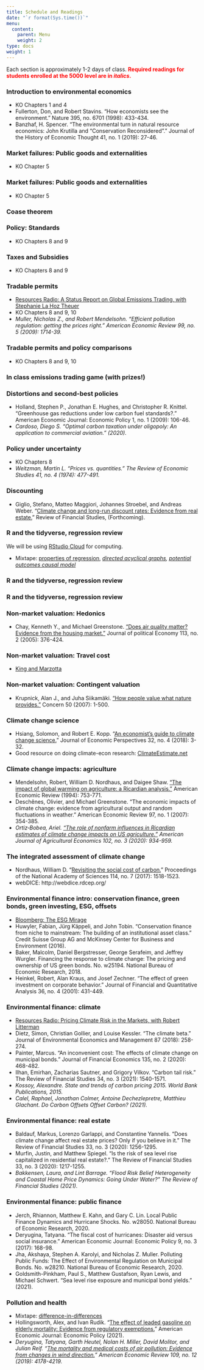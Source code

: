 ```yaml
---
title: Schedule and Readings
date: "`r format(Sys.time())`"
menu:
  content:
    parent: Menu
    weight: 2
type: docs
weight: 1
---
```


Each section is approximately 1-2 days of class. <span style="color:red">**Required readings for students enrolled at the 5000 level are in *italics*.** </span>

### Introduction to environmental economics

 - KO Chapters 1 and 4
 - Fullerton, Don, and Robert Stavins. "How economists see the environment." Nature 395, no. 6701 (1998): 433-434.
 - Banzhaf, H. Spencer. "The environmental turn in natural resource economics: John Krutilla and “Conservation Reconsidered”." Journal of the History of Economic Thought 41, no. 1 (2019): 27-46.

### Market failures: Public goods and externalities

 - KO Chapter 5

### Market failures: Public goods and externalities

  - KO Chapter 5

### Coase theorem

### Policy: Standards

  - KO Chapters 8 and 9

### Taxes and Subsidies

  - KO Chapters 8 and 9

### Tradable permits

  - [Resources Radio: A Status Report on Global Emissions Trading, with Stephanie La Hoz Theuer](https://www.resourcesmag.org/resources-radio/status-report-global-emissions-trading-stephanie-la-hoz-theuer/)
  - KO Chapters 8 and 9, 10
  - *Muller, Nicholas Z., and Robert Mendelsohn. "Efficient pollution regulation: getting the prices right." American Economic Review 99, no. 5 (2009): 1714-39.*

### Tradable permits and policy comparisons

  - KO Chapters 8 and 9, 10
  
### In class emissions trading game (with prizes!)

### Distortions and second-best policies

  - Holland, Stephen P., Jonathan E. Hughes, and Christopher R. Knittel. "Greenhouse gas reductions under low carbon fuel standards?." American Economic Journal: Economic Policy 1, no. 1 (2009): 106-46.
  - *Cardoso, Diego S. "Optimal carbon taxation under oligopoly: An application to commercial aviation." (2020).*

### Policy under uncertainty

  - KO Chapters 8
  - *Weitzman, Martin L. "Prices vs. quantities." The Review of Economic Studies 41, no. 4 (1974): 477-491.*


### Discounting

  - Giglio, Stefano, Matteo Maggiori, Johannes Stroebel, and Andreas Weber. "[Climate change and long-run discount rates: Evidence from real estate.](http://pages.stern.nyu.edu/~jstroebe/PDF/GMRSW_Climate.pdf)" Review of Financial Studies, (Forthcoming).

### R and the tidyverse, regression review

We will be using [RStudio Cloud](https://rstudio.cloud/) for computing.

  - Mixtape: [properties of regression](https://mixtape.scunning.com/probability-and-regression.html), *[directed acyclical graphs](https://mixtape.scunning.com/dag.html), [potential outcomes causal model](https://mixtape.scunning.com/potential-outcomes.html)*

### R and the tidyverse, regression review

### R and the tidyverse, regression review

  
### Non-market valuation: Hedonics

  - Chay, Kenneth Y., and Michael Greenstone. ["Does air quality matter? Evidence from the housing market."](https://epic.uchicago.edu/wp-content/uploads/2019/08/427462.pdf) Journal of political Economy 113, no. 2 (2005): 376-424.

### Non-market valuation: Travel cost

  - [King and Marzotta](http://www.ecosystemvaluation.org/travel_costs.htm)

### Non-market valuation: Contingent valuation

  - Krupnick, Alan J., and Juha Siikamäki. ["How people value what nature provides."](https://media.rff.org/archive/files/sharepoint/WorkImages/Download/RFF-Resources-165_WhatNatureProvides.pdf) Concern 50 (2007): 1-500.

### Climate change science

  - Hsiang, Solomon, and Robert E. Kopp. "[An economist's guide to climate change science.](https://www.aeaweb.org/articles?id=10.1257%2Fjep.32.4.3)" Journal of Economic Perspectives 32, no. 4 (2018): 3-32.
  - Good resource on doing climate-econ research: [ClimateEstimate.net](https://climateestimate.net/getting-started)

### Climate change impacts: agriculture

  - Mendelsohn, Robert, William D. Nordhaus, and Daigee Shaw. ["The impact of global warming on agriculture: a Ricardian analysis."](https://www.jstor.org/stable/pdf/2118029.pdf?casa_token=SgxWWSNDCrkAAAAA:KOQRexQyxDm-upRuB2klSFOhd73U4siWac5HdgYkXIBJbabt4kYXohFXIz0SkusR-F_w_sHb7gfEWYyurJpK0DqPqphPb1zstx2e1drXlUGwRRrC9Nc) American Economic Review (1994): 753-771.
  - Deschênes, Olivier, and Michael Greenstone. "The economic impacts of climate change: evidence from agricultural output and random fluctuations in weather." American Economic Review 97, no. 1 (2007): 354-385.
  - *Ortiz‐Bobea, Ariel. ["The role of nonfarm influences in Ricardian estimates of climate change impacts on US agriculture."](https://onlinelibrary.wiley.com/doi/pdf/10.1093/ajae/aaz047?casa_token=BiuedqaJzyEAAAAA:sAN63shhKgC1EzikS__FpU0duPuTy5HF6cNvrMJC9rqgeCngM9hDIv225lGSQpgyG_cYZyUKlf4Y-w) American Journal of Agricultural Economics 102, no. 3 (2020): 934-959.*

### The integrated assessment of climate change

  - Nordhaus, William D. "[Revisiting the social cost of carbon.](https://www.pnas.org/content/114/7/1518.full)" Proceedings of the National Academy of Sciences 114, no. 7 (2017): 1518-1523.
  - webDICE: http://webdice.rdcep.org/
  

### Environmental finance intro: conservation finance, green bonds, green investing, ESG, offsets
  
  - [Bloomberg: The ESG Mirage](https://www.bloomberg.com/graphics/2021-what-is-esg-investing-msci-ratings-focus-on-corporate-bottom-line/?ai=eyJpc1N1YnNjcmliZWQiOnRydWUsImFydGljbGVSZWFkIjpmYWxzZSwiYXJ0aWNsZUNvdW50IjowLCJ3YWxsSGVpZ2h0IjoxfQ==)
  - Huwyler, Fabian, Jürg Käppeli, and John Tobin. "Conservation finance from niche to mainstream: The building of an institutional asset class." Credit Suisse Group AG and McKinsey Center for Business and Environment (2016).
  - Baker, Malcolm, Daniel Bergstresser, George Serafeim, and Jeffrey Wurgler. Financing the response to climate change: The pricing and ownership of US green bonds. No. w25194. National Bureau of Economic Research, 2018.
  - Heinkel, Robert, Alan Kraus, and Josef Zechner. "The effect of green investment on corporate behavior." Journal of Financial and Quantitative Analysis 36, no. 4 (2001): 431-449.

### Environmental finance: climate

  - [Resources Radio: Pricing Climate Risk in the Markets, with Robert Litterman](https://www.resourcesmag.org/resources-radio/pricing-climate-risk-markets-robert-litterman/)
  - Dietz, Simon, Christian Gollier, and Louise Kessler. "The climate beta." Journal of Environmental Economics and Management 87 (2018): 258-274.
  - Painter, Marcus. "An inconvenient cost: The effects of climate change on municipal bonds." Journal of Financial Economics 135, no. 2 (2020): 468-482.
  - Ilhan, Emirhan, Zacharias Sautner, and Grigory Vilkov. "Carbon tail risk." The Review of Financial Studies 34, no. 3 (2021): 1540-1571.
  - *Kossoy, Alexandre. State and trends of carbon pricing 2015. World Bank Publications, 2015.*
  - *Calel, Raphael, Jonathan Colmer, Antoine Dechezlepretre, Matthieu Glachant. Do Carbon Offsets Offset Carbon? (2021).*

### Environmental finance: real estate  

  - Baldauf, Markus, Lorenzo Garlappi, and Constantine Yannelis. "Does climate change affect real estate prices? Only if you believe in it." The Review of Financial Studies 33, no. 3 (2020): 1256-1295.
  - Murfin, Justin, and Matthew Spiegel. "Is the risk of sea level rise capitalized in residential real estate?." The Review of Financial Studies 33, no. 3 (2020): 1217-1255.
  - *Bakkensen, Laura, and Lint Barrage. "Flood Risk Belief Heterogeneity and Coastal Home Price Dynamics: Going Under Water?" The Review of Financial Studies (2021).*
  
### Environmental finance: public finance

  - Jerch, Rhiannon, Matthew E. Kahn, and Gary C. Lin. Local Public Finance Dynamics and Hurricane Shocks. No. w28050. National Bureau of Economic Research, 2020.
  - Deryugina, Tatyana. "The fiscal cost of hurricanes: Disaster aid versus social insurance." American Economic Journal: Economic Policy 9, no. 3 (2017): 168-98.
  - Jha, Akshaya, Stephen A. Karolyi, and Nicholas Z. Muller. Polluting Public Funds: The Effect of Environmental Regulation on Municipal Bonds. No. w28210. National Bureau of Economic Research, 2020.
  - Goldsmith-Pinkham, Paul S., Matthew Gustafson, Ryan Lewis, and Michael Schwert. "Sea level rise exposure and municipal bond yields." (2021).

### Pollution and health

  - Mixtape: [difference-in-differences](https://mixtape.scunning.com/ch8.html)
  - Hollingsworth, Alex, and Ivan Rudik. "[The effect of leaded gasoline on elderly mortality: Evidence from regulatory exemptions.](https://osf.io/preprints/socarxiv/rdy6g/)" American Economic Journal: Economic Policy (2021).
  - *Deryugina, Tatyana, Garth Heutel, Nolan H. Miller, David Molitor, and Julian Reif. "[The mortality and medical costs of air pollution: Evidence from changes in wind direction.](http://www.julianreif.com/research/reif.aer.2019.pollution.pdf)" American Economic Review 109, no. 12 (2019): 4178-4219.*